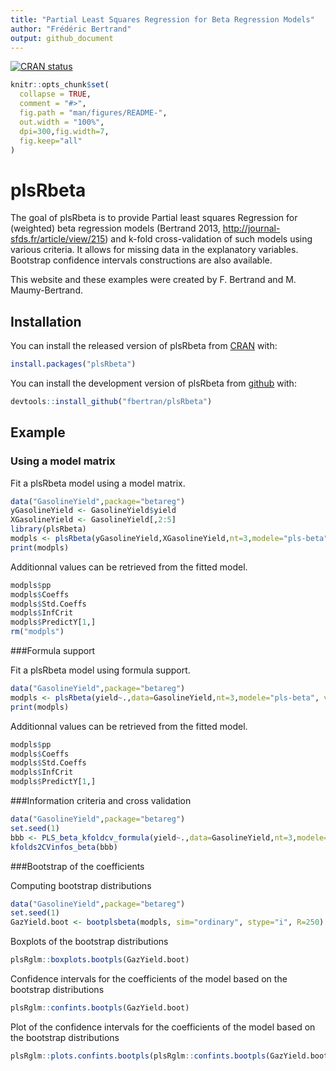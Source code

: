 ```yaml
---
title: "Partial Least Squares Regression for Beta Regression Models"
author: "Frédéric Bertrand"
output: github_document
---
```


[![CRAN status](https://www.r-pkg.org/badges/version/plsRbeta)](https://cran.r-project.org/package=plsRbeta)

<!-- README.md is generated from README.Rmd. Please edit that file -->

```r
knitr::opts_chunk$set(
  collapse = TRUE,
  comment = "#>",
  fig.path = "man/figures/README-",
  out.width = "100%",
  dpi=300,fig.width=7,
  fig.keep="all"
)
```

# plsRbeta

The goal of plsRbeta is to provide Partial least squares Regression for (weighted) beta regression models (Bertrand 2013,  <http://journal-sfds.fr/article/view/215>) and k-fold cross-validation of such models using various criteria. It allows for missing data in the explanatory variables. Bootstrap confidence intervals constructions are also available.

This website and these examples were created by F. Bertrand and M. Maumy-Bertrand.

## Installation

You can install the released version of plsRbeta from [CRAN](https://CRAN.R-project.org) with:

```r
install.packages("plsRbeta")
```

You can install the development version of plsRbeta from [github](https://github.com) with:

```r
devtools::install_github("fbertran/plsRbeta")
```

## Example

### Using a model matrix
Fit a plsRbeta model using a model matrix.

```r
data("GasolineYield",package="betareg")
yGasolineYield <- GasolineYield$yield
XGasolineYield <- GasolineYield[,2:5]
library(plsRbeta)
modpls <- plsRbeta(yGasolineYield,XGasolineYield,nt=3,modele="pls-beta")
print(modpls)
```

Additionnal values can be retrieved from the fitted model.
```r
modpls$pp
modpls$Coeffs
modpls$Std.Coeffs
modpls$InfCrit
modpls$PredictY[1,]
rm("modpls")
```

###Formula support

Fit a plsRbeta model using formula support.
```r
data("GasolineYield",package="betareg")
modpls <- plsRbeta(yield~.,data=GasolineYield,nt=3,modele="pls-beta", verbose=FALSE)
print(modpls)
```

Additionnal values can be retrieved from the fitted model.
```r
modpls$pp
modpls$Coeffs
modpls$Std.Coeffs
modpls$InfCrit
modpls$PredictY[1,]
```

###Information criteria and cross validation

```r
data("GasolineYield",package="betareg")
set.seed(1)
bbb <- PLS_beta_kfoldcv_formula(yield~.,data=GasolineYield,nt=3,modele="pls-beta",verbose=FALSE)
kfolds2CVinfos_beta(bbb)
```

###Bootstrap of the coefficients

Computing bootstrap distributions
```r
data("GasolineYield",package="betareg")
set.seed(1)
GazYield.boot <- bootplsbeta(modpls, sim="ordinary", stype="i", R=250)
```

Boxplots of the bootstrap distributions
```r
plsRglm::boxplots.bootpls(GazYield.boot)
```

Confidence intervals for the coefficients of the model based on the bootstrap distributions
```r
plsRglm::confints.bootpls(GazYield.boot)
```

Plot of the confidence intervals for the coefficients of the model based on the bootstrap distributions
```r
plsRglm::plots.confints.bootpls(plsRglm::confints.bootpls(GazYield.boot))
```
